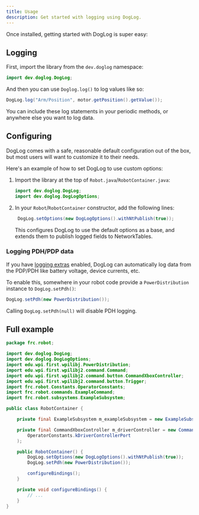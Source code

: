 ```yaml
---
title: Usage
description: Get started with logging using DogLog.
---
```



Once installed, getting started with DogLog is super easy:

## Logging

First, import the library from the `dev.doglog` namespace:

```java
import dev.doglog.DogLog;

```

And then you can use `Doglog.log()` to log values like so:

```java
DogLog.log("Arm/Position", motor.getPosition().getValue());
```

You can include these log statements in your periodic methods, or anywhere else you want to log data.

## Configuring

DogLog comes with a safe, reasonable default configuration out of the box, but most users will want to customize it to their needs.

Here's an example of how to set DogLog to use custom options:

<Steps>

1. Import the library at the top of `Robot.java`/`RobotContainer.java`:

   ```java
   import dev.doglog.DogLog;
   import dev.doglog.DogLogOptions;

   ```

2. In your `Robot`/`RobotContainer` constructor, add the following lines:

   ```java
    DogLog.setOptions(new DogLogOptions().withNtPublish(true));
   ```

   This configures DogLog to use the default options as a base, and extends them to publish logged fields to NetworkTables.

</Steps>

### Logging PDH/PDP data

If you have [logging extras](../reference/logger-options.mdx/#log-extras) enabled, DogLog can automatically log data from the PDP/PDH like battery voltage, device currents, etc.

To enable this, somewhere in your robot code provide a `PowerDistribution` instance to `DogLog.setPdh()`:

```java
DogLog.setPdh(new PowerDistribution());
```

Calling `DogLog.setPdh(null)` will disable PDH logging.

## Full example

```java {3-5,22-23} title="RobotContainer.java"
package frc.robot;

import dev.doglog.DogLog;
import dev.doglog.DogLogOptions;
import edu.wpi.first.wpilibj.PowerDistribution;
import edu.wpi.first.wpilibj2.command.Command;
import edu.wpi.first.wpilibj2.command.button.CommandXboxController;
import edu.wpi.first.wpilibj2.command.button.Trigger;
import frc.robot.Constants.OperatorConstants;
import frc.robot.commands.ExampleCommand;
import frc.robot.subsystems.ExampleSubsystem;

public class RobotContainer {

	private final ExampleSubsystem m_exampleSubsystem = new ExampleSubsystem();

	private final CommandXboxController m_driverController = new CommandXboxController(
		OperatorConstants.kDriverControllerPort
	);

	public RobotContainer() {
		DogLog.setOptions(new DogLogOptions().withNtPublish(true));
		DogLog.setPdh(new PowerDistribution());

		configureBindings();
	}

	private void configureBindings() {
		// ...
	}
}

```
